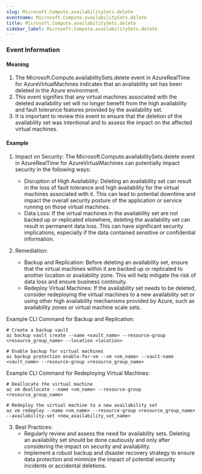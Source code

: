 ```yaml
--- 
slug: Microsoft.Compute.availabilitySets.delete
eventname: Microsoft.Compute.availabilitySets.delete
title: Microsoft.Compute.availabilitySets.delete
sidebar_label: Microsoft.Compute.availabilitySets.delete
---
```

                       
### Event Information

#### Meaning

1. The Microsoft.Compute.availabilitySets.delete event in AzureRealTime for AzureVirtualMachines indicates that an availability set has been deleted in the Azure environment.
2. This event signifies that any virtual machines associated with the deleted availability set will no longer benefit from the high availability and fault tolerance features provided by the availability set.
3. It is important to review this event to ensure that the deletion of the availability set was intentional and to assess the impact on the affected virtual machines.

#### Example

1. Impact on Security: The Microsoft.Compute.availabilitySets.delete event in AzureRealTime for AzureVirtualMachines can potentially impact security in the following ways:
   - Disruption of High Availability: Deleting an availability set can result in the loss of fault tolerance and high availability for the virtual machines associated with it. This can lead to potential downtime and impact the overall security posture of the application or service running on those virtual machines.
   - Data Loss: If the virtual machines in the availability set are not backed up or replicated elsewhere, deleting the availability set can result in permanent data loss. This can have significant security implications, especially if the data contained sensitive or confidential information.

2. Remediation:
   - Backup and Replication: Before deleting an availability set, ensure that the virtual machines within it are backed up or replicated to another location or availability zone. This will help mitigate the risk of data loss and ensure business continuity.
   - Redeploy Virtual Machines: If the availability set needs to be deleted, consider redeploying the virtual machines to a new availability set or using other high availability mechanisms provided by Azure, such as availability zones or virtual machine scale sets.

Example CLI Command for Backup and Replication:
```
# Create a backup vault
az backup vault create --name <vault_name> --resource-group <resource_group_name> --location <location>

# Enable backup for virtual machines
az backup protection enable-for-vm --vm <vm_name> --vault-name <vault_name> --resource-group <resource_group_name>
```

Example CLI Command for Redeploying Virtual Machines:
```
# Deallocate the virtual machine
az vm deallocate --name <vm_name> --resource-group <resource_group_name>

# Redeploy the virtual machine to a new availability set
az vm redeploy --name <vm_name> --resource-group <resource_group_name> --availability-set <new_availability_set_name>
```

3. Best Practices:
   - Regularly review and assess the need for availability sets. Deleting an availability set should be done cautiously and only after considering the impact on security and availability.
   - Implement a robust backup and disaster recovery strategy to ensure data protection and minimize the impact of potential security incidents or accidental deletions.


 